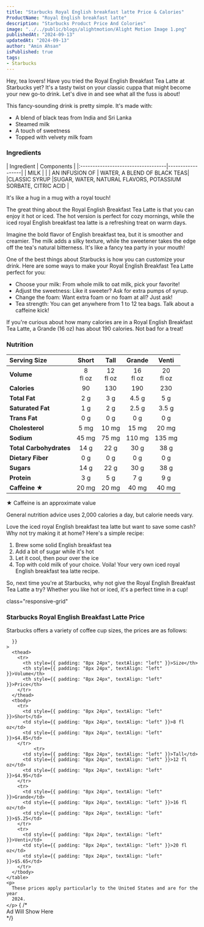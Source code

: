 ```yaml
---
title: "Starbucks Royal English breakfast latte Price & Calories"
ProductName: "Royal English breakfast latte"
description: "Starbucks Product Price And Colories"
image: "../../public/blogs/alightmotion/Alight Motion Image 1.png"
publishedAt: "2024-09-13"
updatedAt: "2024-09-13"
author: "Amin Ahsan"
isPublished: true
tags:
- Starbucks
---
```

 
Hey, tea lovers! Have you tried the Royal English Breakfast Tea Latte at Starbucks yet? It's a tasty twist on your classic cuppa that might become your new go-to drink. Let's dive in and see what all the fuss is about!

This fancy-sounding drink is pretty simple. It's made with:
- A blend of black teas from India and Sri Lanka
- Steamed milk
- A touch of sweetness
- Topped with velvety milk foam


### Ingredients
  <div style={{ overflowX: "scroll", fontSize: "14px" }}>
    | Ingredient                         | Components       |
    |:-----------------------------------|------------------|
    | MILK                               |                  | 
    | AN INFUSION OF                     | WATER, A BLEND OF BLACK TEAS| 
    |CLASSIC SYRUP                      |SUGAR, WATER, NATURAL FLAVORS, POTASSIUM SORBATE, CITRIC ACID                  | 
  </div>


It's like a hug in a mug with a royal touch!

The great thing about the Royal English Breakfast Tea Latte is that you can enjoy it hot or iced. The hot version is perfect for cozy mornings, while the iced royal English breakfast tea latte is a refreshing treat on warm days.

Imagine the bold flavor of English breakfast tea, but it is smoother and creamier. The milk adds a silky texture, while the sweetener takes the edge off the tea's natural bitterness. It's like a fancy tea party in your mouth!

One of the best things about Starbucks is how you can customize your drink. Here are some ways to make your Royal English Breakfast Tea Latte perfect for you:
- Choose your milk: From whole milk to oat milk, pick your favorite!
- Adjust the sweetness: Like it sweeter? Ask for extra pumps of syrup.
- Change the foam: Want extra foam or no foam at all? Just ask!
- Tea strength: You can get anywhere from 1 to 12 tea bags. Talk about a caffeine kick!

If you're curious about how many calories are in a Royal English Breakfast Tea Latte, a Grande (16 oz) has about 190 calories. Not bad for a treat!
### Nutrition
|  Serving Size	            | Short          | Tall        | Grande   | Venti    |
|:--------------------------|:--------------:|:-----------:|:--------:|:--------:|
| **Volume**                | 8 <br/> fl oz  | 12 <br/> fl oz |  16 <br/> fl oz | 20 <br/> fl oz |
| **Calories**              | 90              | 130         | 190       | 230       |
| **Total Fat**             | 2 g            | 3 g         | 4.5 g      | 5 g      |
| **Saturated Fat**         | 1 g            | 2 g         | 2.5 g      | 3.5 g      |
| **Trans Fat**             | 0 g            | 0 g         | 0 g        | 0 g      |
| **Cholesterol**           | 5 mg           | 10 mg        | 15 mg     | 20 mg     |
| **Sodium**                | 45 mg           | 75 mg       | 110 mg    | 135 mg    | 
| **Total Carbohydrates**   | 14 g            | 22 g         | 30 g     | 38 g      |
| **Dietary Fiber**         | 0 g            | 0 g         | 0 g        | 0 g      |
| **Sugars**                | 14 g            | 22 g         | 30 g     | 38 g      |
| **Protein**               | 3 g            | 5 g         | 7 g        | 9 g      |
| **Caffeine ★**            | 20 mg          | 20 mg      | 40 mg       | 40 mg   |

★ Caffeine is an approximate value

General nutrition advice uses 2,000 calories a day, but calorie needs vary.

Love the iced royal English breakfast tea latte but want to save some cash? Why not try making it at home? Here's a simple recipe:
1. Brew some solid English breakfast tea
2. Add a bit of sugar while it's hot
3. Let it cool, then pour over the ice
4. Top with cold milk of your choice. Voila! Your very own iced royal English breakfast tea latte recipe.

So, next time you're at Starbucks, why not give the Royal English Breakfast Tea Latte a try? Whether you like hot or iced, it's a perfect time in a cup!
<style jsx>{`
  @media (min-width: 768px) {
    .responsive-grid {
      display: grid;
      grid-template-columns: 1fr 1fr;
    }
  }
`}</style>

<div
  style={{
    backgroundColor: "#cee3de",
    borderLeft: "3px solid #0c7556",
   padding: "20px",
    paddingTop: "13px", // Add padding to the top
        display: "grid",
        height: "fit-content",
      }} 
      
  class="responsive-grid"

>
  <div>
    <h3>Starbucks Royal English Breakfast Latte Price</h3>
    <p>
      Starbucks offers a variety of coffee cup sizes, the prices are as follows:
    </p>
    <table
      style={{
        backgroundColor: "white",
        width: "100%",
        padding: "20px",
        borderCollapse: "collapse",
            borderRadius: "13px",
        
      }}
    >
      <thead>
        <tr>
          <th style={{ padding: "8px 24px", textAlign: "left" }}>Size</th>
          <th style={{ padding: "8px 24px", textAlign: "left" }}>Volume</th>
          <th style={{ padding: "8px 24px", textAlign: "left" }}>Price</th>
        </tr>
      </thead>
      <tbody>
        <tr>
          <td style={{ padding: "8px 24px", textAlign: "left" }}>Short</td>
          <td style={{ padding: "8px 24px", textAlign: "left" }}>8 fl oz</td>
          <td style={{ padding: "8px 24px", textAlign: "left" }}>$4.85</td>
        </tr>
              <tr>
          <td style={{ padding: "8px 24px", textAlign: "left" }}>Tall</td>
          <td style={{ padding: "8px 24px", textAlign: "left" }}>12 fl oz</td>
          <td style={{ padding: "8px 24px", textAlign: "left" }}>$4.95</td>
        </tr>
        <tr>
          <td style={{ padding: "8px 24px", textAlign: "left" }}>Grande</td>
          <td style={{ padding: "8px 24px", textAlign: "left" }}>16 fl oz</td>
          <td style={{ padding: "8px 24px", textAlign: "left" }}>$5.25</td>
        </tr>
        <tr>
          <td style={{ padding: "8px 24px", textAlign: "left" }}>Venti</td>
          <td style={{ padding: "8px 24px", textAlign: "left" }}>20 fl oz</td>
          <td style={{ padding: "8px 24px", textAlign: "left" }}>$5.65</td>
        </tr>
      </tbody>
    </table>
    <p>
      These prices apply particularly to the United States and are for the year
      2024.
    </p>
  </div>
  {  /* <div>Ad Will Show Here</div> */}
  <div></div>
</div>

   <style jsx>{`
  .table-container {
    overflow-x: auto;
    position: relative;
  }
  .table-container table {
    border-collapse: collapse;
    width: 30%;
  }
  .table-container th,
  .table-container td {
    border: 1px solid #ddd;
    padding: 2px;
    min-width: 30px;
    font-size: 11px;
  }
  .table-container th:first-child,
  .table-container td:first-child {
    position: sticky;
    left: 0;
    background-color: white;
    z-index: 1;
  }
  @media (max-width: 768px) {
    .table-container th:not(:first-child),
    .table-container td:not(:first-child) {
      min-width: 50px;
    }
  }
`}</style>
